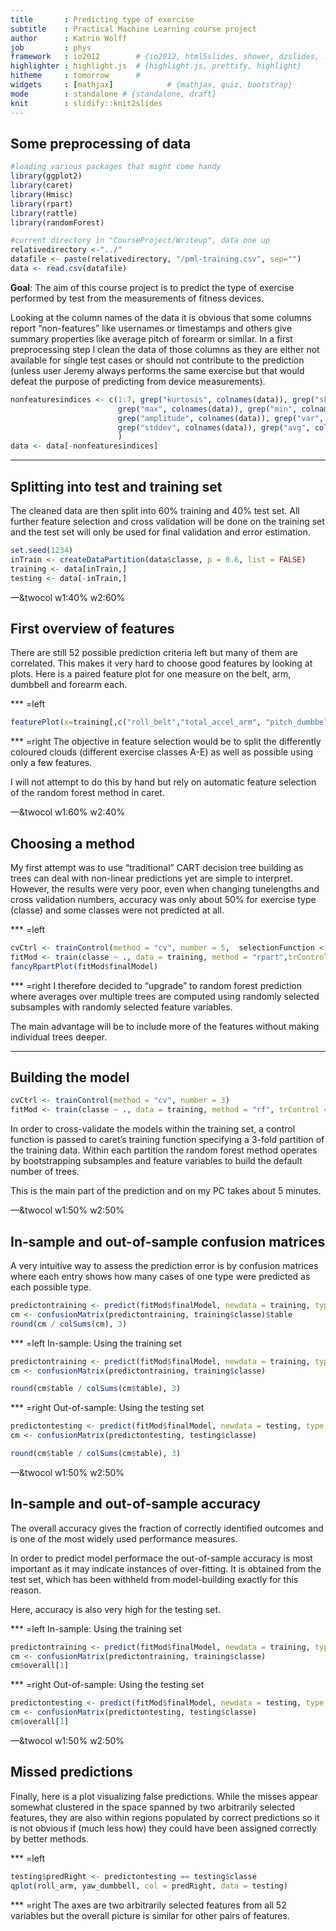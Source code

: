 ```yaml
---
title       : Predicting type of exercise
subtitle    : Practical Machine Learning course project
author      : Katrin Wolff
job         : phys
framework   : io2012        # {io2012, html5slides, shower, dzslides, ...}
highlighter : highlight.js  # {highlight.js, prettify, highlight}
hitheme     : tomorrow      # 
widgets     : [mathjax]            # {mathjax, quiz, bootstrap}
mode        : standalone # {standalone, draft}
knit        : slidify::knit2slides
---
```


##  Some preprocessing of data

```r
#loading various packages that might come handy
library(ggplot2)
library(caret)
library(Hmisc)
library(rpart)
library(rattle)
library(randomForest)

#current directory in "CourseProject/Writeup", data one up
relativedirectory <-"../"
datafile <- paste(relativedirectory, "/pml-training.csv", sep="")
data <- read.csv(datafile)
```
**Goal**: The aim of this course project is to predict the type of exercise 
performed by test  from the measurements of fitness devices.

Looking at the column names of the data it is obvious that some columns report 
"non-features" like usernames or timestamps and others give summary properties
like average pitch of forearm or similar. In a first preprocessing step I clean
the data of those columns as they are either not available for single test cases
or should not contribute to the prediction (unless user Jeremy always performs
the same exercise but that would defeat the purpose of predicting from device
measurements).
```r
nonfeaturesindices <- c(1:7, grep("kurtosis", colnames(data)), grep("skewness", colnames(data)),
                        grep("max", colnames(data)), grep("min", colnames(data)), 
                        grep("amplitude", colnames(data)), grep("var", colnames(data)), 
                        grep("stddev", colnames(data)), grep("avg", colnames(data))
                        )
data <- data[-nonfeaturesindices]
```

---

## Splitting into test and training set

The cleaned data are then split into 60% training and 40% test set. All further 
feature selection and cross validation will be done on the training set and the 
test set will only be used for final validation and error estimation.
```r
set.seed(1234)
inTrain <- createDataPartition(data$classe, p = 0.6, list = FALSE)
training <- data[inTrain,]
testing <- data[-inTrain,]
```

---&twocol w1:40% w2:60%

## First overview of features

There are still 52 possible prediction criteria left but many of them are
correlated. This makes it very hard to choose good features by looking at plots.
Here is a paired feature plot for one measure on the belt, arm, dumbbell and
forearm each.

*** =left
```r
featurePlot(x=training[,c("roll_belt","total_accel_arm", "pitch_dumbbell", "pitch_forearm")],y=training$classe,plot="pairs")
```

*** =right
The objective in feature selection would be to split the differently coloured 
clouds (different exercise classes A-E) as well as possible using only a few 
features. 

I will not attempt to do this by hand but rely on automatic feature selection
of the random forest method in caret.

---&twocol w1:60% w2:40%

## Choosing a method

My first attempt was to use "traditional" CART decision tree building as trees
can deal with non-linear predictions yet are simple to interpret. However, the
results were very poor, even when changing tunelengths and cross validation 
numbers, accuracy was only about 50% for exercise type (classe) and 
some classes were not predicted at all.


*** =left
```r
cvCtrl <- trainControl(method = "cv", number = 5,  selectionFunction <- "best")
fitMod <- train(classe ~ ., data = training, method = "rpart",trControl = cvCtrl)
fancyRpartPlot(fitMod$finalModel)
```

*** =right
I therefore decided to "upgrade" to random forest prediction where averages over 
multiple trees are computed using randomly selected subsamples with randomly 
selected feature variables.

The main advantage will be to include more of the features without making
individual trees deeper.

---

## Building the model

```r
cvCtrl <- trainControl(method = "cv", number = 3)
fitMod <- train(classe ~ ., data = training, method = "rf", trControl = cvCtrl)
```

In order to cross-validate the models within the training set, a control
function is passed to caret's training function specifying a 3-fold partition
of the training data. Within each partition the random forest method operates
by bootstrapping subsamples and feature variables to build the default number
of trees. 

This is the main part of the prediction and on my PC takes about 5 minutes.



---&twocol w1:50% w2:50%

## In-sample and out-of-sample confusion matrices

A very intuitive way to assess the prediction error is by confusion matrices
where each entry shows how many cases of one type were predicted as each 
possible type.

```r
predictontraining <- predict(fitMod$finalModel, newdata = training, type = "class")
cm <- confusionMatrix(predictontraining, training$classe)$table
round(cm / colSums(cm), 3)
```

*** =left
In-sample: Using the training set
```r
predictontraining <- predict(fitMod$finalModel, newdata = training, type = "class")
cm <- confusionMatrix(predictontraining, training$classe)

round(cm$table / colSums(cm$table), 3)
```


*** =right
Out-of-sample: Using the testing set
```r
predictontesting <- predict(fitMod$finalModel, newdata = testing, type = "class")
cm <- confusionMatrix(predictontesting, testing$classe)

round(cm$table / colSums(cm$table), 3)
```

---&twocol w1:50% w2:50%

## In-sample and out-of-sample accuracy

The overall accuracy gives the fraction of correctly identified outcomes and
is one of the most widely used performance measures.

In order to predict model performace the out-of-sample accuracy is most 
important as it may indicate instances of over-fitting. It is obtained from the 
test set, which has been withheld from model-building exactly for this reason. 

Here, accuracy is also very high for the testing set.

*** =left
In-sample: Using the training set

```r
predictontraining <- predict(fitMod$finalModel, newdata = training, type = "class")
cm <- confusionMatrix(predictontraining, training$classe)
cm$overall[1]
```


*** =right
Out-of-sample: Using the testing set

```r
predictontesting <- predict(fitMod$finalModel, newdata = testing, type = "class")
cm <- confusionMatrix(predictontesting, testing$classe)
cm$overall[1]
```

---&twocol w1:50% w2:50%

## Missed predictions
Finally, here is a plot visualizing false predictions. While the misses appear 
somewhat clustered in the space spanned by two arbitrarily selected features, 
they are also within regions populated by correct predictions so it is not 
obvious if (much less how) they could have been assigned correctly by better methods.

*** =left
```r
testing$predRight <- predictontesting == testing$classe
qplot(roll_arm, yaw_dumbbell, col = predRight, data = testing)
```

*** =right
The axes are two arbitrarily selected features from all 52 variables but the 
overall picture is similar for other pairs of features.

